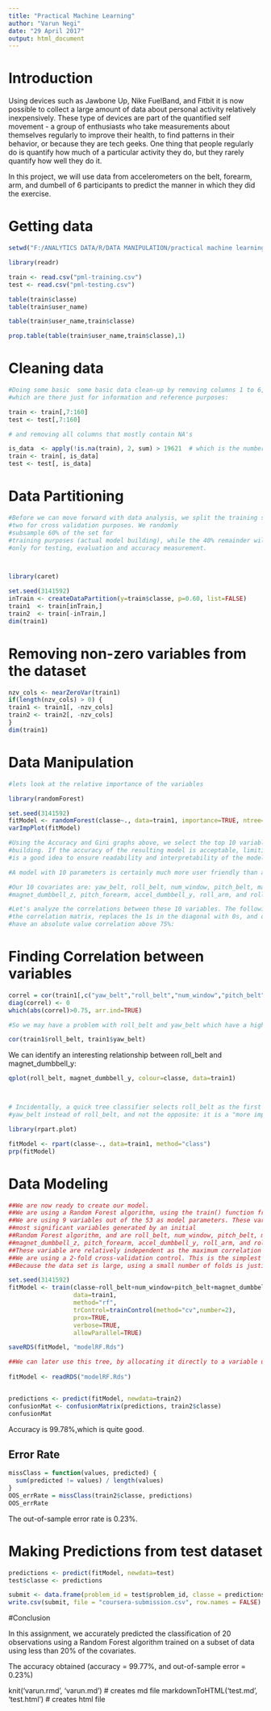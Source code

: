 ```yaml
---
title: "Practical Machine Learning"
author: "Varun Negi"
date: "29 April 2017"
output: html_document
---
```

# Introduction

Using devices such as Jawbone Up, Nike FuelBand, and Fitbit it is now possible to collect a large amount of data about personal activity relatively inexpensively. These type of devices are part of the quantified self movement - a group of enthusiasts who take measurements about themselves regularly to improve their health, to find patterns in their behavior, or because they are tech geeks. One thing that people regularly do is quantify how much of a particular activity they do, but they rarely quantify how well they do it.

In this project, we will use data from accelerometers on the belt, forearm, arm, and dumbell of 6 participants to predict the manner in which they did the exercise.


# Getting data

```r

setwd("F:/ANALYTICS DATA/R/DATA MANIPULATION/practical machine learning")

library(readr)

train <- read.csv("pml-training.csv")
test <- read.csv("pml-testing.csv")

table(train$classe)
table(train$user_name)

table(train$user_name,train$classe)

prop.table(table(train$user_name,train$classe),1)
```

# Cleaning data
```r
#Doing some basic  some basic data clean-up by removing columns 1 to 6, 
#which are there just for information and reference purposes:

train <- train[,7:160]
test <- test[,7:160]

# and removing all columns that mostly contain NA's

is_data  <- apply(!is.na(train), 2, sum) > 19621  # which is the number of observations
train <- train[, is_data]
test <- test[, is_data]

```


# Data Partitioning 
```r
#Before we can move forward with data analysis, we split the training set into
#two for cross validation purposes. We randomly
#subsample 60% of the set for
#training purposes (actual model building), while the 40% remainder will be used 
#only for testing, evaluation and accuracy measurement.



library(caret)

set.seed(3141592)
inTrain <- createDataPartition(y=train$classe, p=0.60, list=FALSE)
train1  <- train[inTrain,]
train2  <- train[-inTrain,]
dim(train1)
```

# Removing non-zero variables from the dataset

```r
nzv_cols <- nearZeroVar(train1)
if(length(nzv_cols) > 0) {
train1 <- train1[, -nzv_cols]
train2 <- train2[, -nzv_cols]
}
dim(train1)
```

# Data Manipulation
```r

#lets look at the relative importance of the variables

library(randomForest)

set.seed(3141592)
fitModel <- randomForest(classe~., data=train1, importance=TRUE, ntree=100)
varImpPlot(fitModel)

#Using the Accuracy and Gini graphs above, we select the top 10 variables that we'll use for model
#building. If the accuracy of the resulting model is acceptable, limiting the number of variables 
#is a good idea to ensure readability and interpretability of the model. 

#A model with 10 parameters is certainly much more user friendly than a model with 53 parameters.

#Our 10 covariates are: yaw_belt, roll_belt, num_window, pitch_belt, magnet_dumbbell_y, 
#magnet_dumbbell_z, pitch_forearm, accel_dumbbell_y, roll_arm, and roll_forearm.

#Let's analyze the correlations between these 10 variables. The following code calculates 
#the correlation matrix, replaces the 1s in the diagonal with 0s, and outputs which variables
#have an absolute value correlation above 75%:
```

# Finding Correlation between variables

```r
correl = cor(train1[,c("yaw_belt","roll_belt","num_window","pitch_belt","magnet_dumbbell_z","magnet_dumbbell_y","pitch_forearm","accel_dumbbell_y","roll_arm","roll_forearm")])
diag(correl) <- 0
which(abs(correl)>0.75, arr.ind=TRUE)

#So we may have a problem with roll_belt and yaw_belt which have a high correlation (above 75%) with each other:

cor(train1$roll_belt, train1$yaw_belt)
```

We can identify an interesting relationship between roll_belt and magnet_dumbbell_y:
```r
qplot(roll_belt, magnet_dumbbell_y, colour=classe, data=train1)



# Incidentally, a quick tree classifier selects roll_belt as the first discriminant among all 53 covariates (which explains why we have eliminated 
#yaw_belt instead of roll_belt, and not the opposite: it is a "more important" covariate):

library(rpart.plot)

fitModel <- rpart(classe~., data=train1, method="class")
prp(fitModel)
```
# Data Modeling

```r
##We are now ready to create our model.
##We are using a Random Forest algorithm, using the train() function from the caret package.
##We are using 9 variables out of the 53 as model parameters. These variables were among the 
##most significant variables generated by an initial 
##Random Forest algorithm, and are roll_belt, num_window, pitch_belt, magnet_dumbbell_y, 
##magnet_dumbbell_z, pitch_forearm, accel_dumbbell_y, roll_arm, and roll_forearm. 
##These variable are relatively independent as the maximum correlation among them is 50.57%.
##We are using a 2-fold cross-validation control. This is the simplest k-fold cross-validation ##possible and it will give a reduced computation time. 
##Because the data set is large, using a small number of folds is justified.

set.seed(3141592)
fitModel <- train(classe~roll_belt+num_window+pitch_belt+magnet_dumbbell_y+magnet_dumbbell_z+pitch_forearm+accel_dumbbell_y+roll_arm+roll_forearm,
                  data=train1,
                  method="rf",
                  trControl=trainControl(method="cv",number=2),
                  prox=TRUE,
                  verbose=TRUE,
                  allowParallel=TRUE)

saveRDS(fitModel, "modelRF.Rds")

##We can later use this tree, by allocating it directly to a variable using the command:
  
fitModel <- readRDS("modelRF.Rds")


predictions <- predict(fitModel, newdata=train2)
confusionMat <- confusionMatrix(predictions, train2$classe)
confusionMat
```

Accuracy is 99.78%,which is quite good.


## Error Rate
```r
missClass = function(values, predicted) {
  sum(predicted != values) / length(values)
}
OOS_errRate = missClass(train2$classe, predictions)
OOS_errRate
```

The out-of-sample error rate is 0.23%.

# Making Predictions from test dataset
```r
predictions <- predict(fitModel, newdata=test)
test$classe <- predictions

submit <- data.frame(problem_id = test$problem_id, classe = predictions)
write.csv(submit, file = "coursera-submission.csv", row.names = FALSE)
```

#Conclusion

In this assignment, we accurately predicted the classification of 20 observations using a Random Forest algorithm trained on a subset of data using less than 20% of the covariates.

The accuracy obtained (accuracy = 99.77%, and out-of-sample error = 0.23%)


knit('varun.rmd', 'varun.md') # creates md file
markdownToHTML('test.md', 'test.html') # creates html file